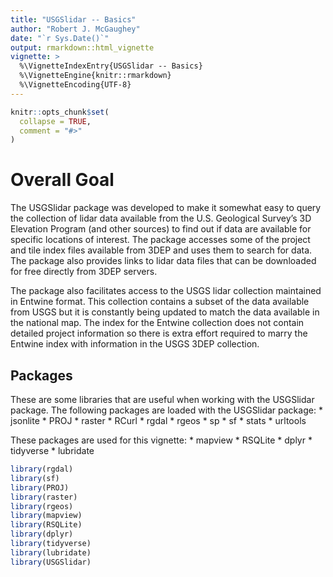 ```yaml
---
title: "USGSlidar -- Basics"
author: "Robert J. McGaughey"
date: "`r Sys.Date()`"
output: rmarkdown::html_vignette
vignette: >
  %\VignetteIndexEntry{USGSlidar -- Basics}
  %\VignetteEngine{knitr::rmarkdown}
  %\VignetteEncoding{UTF-8}
---
```


```r
knitr::opts_chunk$set(
  collapse = TRUE,
  comment = "#>"
)
```

# Overall Goal

The USGSlidar package was developed to make it somewhat easy to query the collection of
lidar data available from the U.S. Geological Survey's 3D Elevation Program (and other sources)
to find out if data are available for specific locations of interest. The package 
accesses some of the project and tile index files available from 3DEP and uses them to
search for data. The package also provides links to lidar data files that can be downloaded
for free directly from 3DEP servers.

The package also facilitates access to the USGS lidar collection maintained in Entwine format.
This collection contains a subset of the data available from USGS but it is constantly being
updated to match the data available in the national map. The index for the Entwine collection
does not contain detailed project information so there is extra effort required to marry the
Entwine index with information in the USGS 3DEP collection.

## Packages

These are some libraries that are useful when working with the USGSlidar package. The 
following packages are loaded with the USGSlidar package:
* jsonlite
* PROJ
* raster
* RCurl
* rgdal
* rgeos
* sp
* sf
* stats
* urltools

These packages are used for this vignette:
* mapview
* RSQLite
* dplyr
* tidyverse
* lubridate


```r
library(rgdal)
library(sf)
library(PROJ)
library(raster)
library(rgeos)
library(mapview)
library(RSQLite)
library(dplyr)
library(tidyverse)
library(lubridate)
library(USGSlidar)
```

